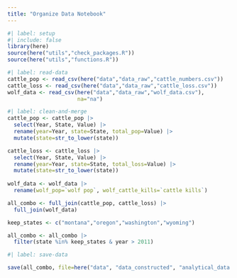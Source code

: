 ```yaml
---
title: "Organize Data Notebook"
---
```


```r
#| label: setup
#| include: false
library(here)
source(here("utils","check_packages.R"))
source(here("utils","functions.R"))
```

```r
#| label: read-data
cattle_pop <- read_csv(here("data","data_raw","cattle_numbers.csv"))
cattle_loss <- read_csv(here("data","data_raw","cattle_loss.csv"))
wolf_data <- read_csv(here("data","data_raw","wolf_data.csv"),
                      na="na")
```


```r
#| label: clean-and-merge
cattle_pop <- cattle_pop |>
  select(Year, State, Value) |>
  rename(year=Year, state=State, total_pop=Value) |> 
  mutate(state=str_to_lower(state))

cattle_loss <- cattle_loss |>
  select(Year, State, Value) |>
  rename(year=Year, state=State, total_loss=Value) |> 
  mutate(state=str_to_lower(state))
  
wolf_data <- wolf_data |>
  rename(wolf_pop=`wolf pop`, wolf_cattle_kills=`cattle kills`)

all_combo <- full_join(cattle_pop, cattle_loss) |>
  full_join(wolf_data)

keep_states <- c("montana","oregon","washington","wyoming")

all_combo <- all_combo |>
  filter(state %in% keep_states & year > 2011)
```

```r
#| label: save-data

save(all_combo, file=here("data", "data_constructed", "analytical_data.RData"))
 
```
